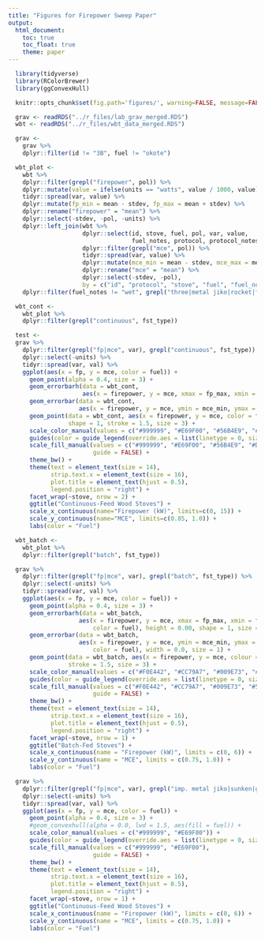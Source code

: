 ```yaml
---
title: "Figures for Firepower Sweep Paper"
output:
  html_document:
    toc: true
    toc_float: true
    theme: paper
---
```


```r
  library(tidyverse)
  library(RColorBrewer)
  library(ggConvexHull)
```

```r
  knitr::opts_chunk$set(fig.path='figures/', warning=FALSE, message=FALSE, cache=FALSE, echo=FALSE)
```

```r
  grav <- readRDS("../r_files/lab_grav_merged.RDS")
  wbt <- readRDS("../r_files/wbt_data_merged.RDS")
```

```r
  grav <-
    grav %>%
    dplyr::filter(id != "3B", fuel != "okote")
```

```r
  wbt_plot <-
    wbt %>%
    dplyr::filter(grepl("firepower", pol)) %>%
    dplyr::mutate(value = ifelse(units == "watts", value / 1000, value)) %>%
    tidyr::spread(var, value) %>%
    dplyr::mutate(fp_min = mean - stdev, fp_max = mean + stdev) %>%
    dplyr::rename("firepower" = "mean") %>%
    dplyr::select(-stdev, -pol, -units) %>%
    dplyr::left_join(wbt %>%
                     dplyr::select(id, stove, fuel, pol, var, value,
                                   fuel_notes, protocol, protocol_notes) %>%
                     dplyr::filter(grepl("mce", pol)) %>%
                     tidyr::spread(var, value) %>%
                     dplyr::mutate(mce_min = mean - stdev, mce_max = mean + stdev) %>%
                     dplyr::rename("mce" = "mean") %>%
                     dplyr::select(-stdev, -pol),
                     by = c("id", "protocol", "stove", "fuel", "fuel_notes", "protocol_notes")) %>%
    dplyr::filter(fuel_notes != "wet", grepl("three|metal jiko|rocket|forced|plancha|ceramic jiko", stove))
```

```r
  wbt_cont <-
    wbt_plot %>%
    dplyr::filter(grepl("continuous", fst_type))
```

```r
  test <-
  grav %>%
    dplyr::filter(grepl("fp|mce", var), grepl("continuous", fst_type)) %>%
    dplyr::select(-units) %>%
    tidyr::spread(var, val) %>%
    ggplot(aes(x = fp, y = mce, color = fuel)) +
      geom_point(alpha = 0.4, size = 3) +
      geom_errorbarh(data = wbt_cont,
                     aes(x = firepower, y = mce, xmax = fp_max, xmin = fp_min), height = 0, size = 1) +
      geom_errorbar(data = wbt_cont,
                    aes(x = firepower, y = mce, ymin = mce_min, ymax = mce_max), width = 0, size = 1) +
      geom_point(data = wbt_cont, aes(x = firepower, y = mce, color = fuel),
                 shape = 1, stroke = 1.5, size = 3) +
      scale_color_manual(values = c("#999999", "#E69F00", "#56B4E9", "#D55E00")) +
      guides(color = guide_legend(override.aes = list(linetype = 0, size = 3))) +
      scale_fill_manual(values = c("#999999", "#E69F00", "#56B4E9", "#D55E00"),
                        guide = FALSE) +
      theme_bw() + 
      theme(text = element_text(size = 14),
            strip.text.x = element_text(size = 16),
            plot.title = element_text(hjust = 0.5),
            legend.position = "right") +
      facet_wrap(~stove, nrow = 2) +
      ggtitle("Continuous-Feed Wood Stoves") +
      scale_x_continuous(name="Firepower (kW)", limits=c(0, 15)) +
      scale_y_continuous(name="MCE", limits=c(0.85, 1.0)) +
      labs(color = "Fuel")
```

```r
  wbt_batch <-
    wbt_plot %>%
    dplyr::filter(grepl("batch", fst_type))
```

```r
  grav %>%
    dplyr::filter(grepl("fp|mce", var), grepl("batch", fst_type)) %>%
    dplyr::select(-units) %>%
    tidyr::spread(var, val) %>%
    ggplot(aes(x = fp, y = mce, color = fuel)) +
      geom_point(alpha = 0.4, size = 3) +
      geom_errorbarh(data = wbt_batch,
                    aes(x = firepower, y = mce, xmax = fp_max, xmin = fp_min,
                        color = fuel), height = 0.00, shape = 1, size = 1) +
      geom_errorbar(data = wbt_batch,
                    aes(x = firepower, y = mce, ymin = mce_min, ymax = mce_max,
                        color = fuel), width = 0.0, size = 1) +
      geom_point(data = wbt_batch, aes(x = firepower, y = mce, colour = fuel), shape = 1,
                 stroke = 1.5, size = 3) +
      scale_color_manual(values = c("#F0E442", "#CC79A7", "#009E73", "#56B4E9")) +
      guides(color = guide_legend(override.aes = list(linetype = 0, size = 3))) +
      scale_fill_manual(values = c("#F0E442", "#CC79A7", "#009E73", "#56B4E9"),
                        guide = FALSE) +
      theme_bw() + 
      theme(text = element_text(size = 14),
            strip.text.x = element_text(size = 16),
            plot.title = element_text(hjust = 0.5),
            legend.position = "right") +
      facet_wrap(~stove, nrow = 1) +
      ggtitle("Batch-Fed Stoves") +
      scale_x_continuous(name = "Firepower (kW)", limits = c(0, 6)) +
      scale_y_continuous(name = "MCE", limits = c(0.75, 1.0)) +
      labs(color = "Fuel")
```

```r
  grav %>%
    dplyr::filter(grepl("fp|mce", var), grepl("imp. metal jiko|sunken|grill|mud", stove)) %>%
    dplyr::select(-units) %>%
    tidyr::spread(var, val) %>%
    ggplot(aes(x = fp, y = mce, color = fuel)) +
      geom_point(alpha = 0.4, size = 3) +
      #geom_convexhull(alpha = 0.0, lwd = 1.5, aes(fill = fuel)) + 
      scale_color_manual(values = c("#999999", "#E69F00")) +
      guides(color = guide_legend(override.aes = list(linetype = 0, size = 3))) +
      scale_fill_manual(values = c("#999999", "#E69F00"),
                        guide = FALSE) +
      theme_bw() + 
      theme(text = element_text(size = 14),
            strip.text.x = element_text(size = 16),
            plot.title = element_text(hjust = 0.5),
            legend.position = "right") +
      facet_wrap(~stove, nrow = 1) +
      ggtitle("Continuous-Feed Wood Stoves") +
      scale_x_continuous(name = "Firepower (kW)", limits = c(0, 6)) +
      scale_y_continuous(name = "MCE", limits = c(0.75, 1.0)) +
      labs(color = "Fuel")
```